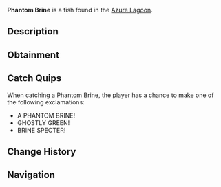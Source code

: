 {{FishInfobox
|image          = Phantom Brine.png
|rarity         = Legendary
|sea            = Second Sea
|location       = [[Azure Lagoon]]
|sublocation    = 
|sources        = Fishing Rod
|radar_location = 
|prog_speed     = -62
|xp             = 995
|weather        = Foggy
|time           = Day
|season         = Winter
|bait           = Mist Worms
|base_weight    = 216
|base_value     = 1855
|weight_range   = 132
|base_chance    = 28
|base_resil     = 7
}}
'''Phantom Brine''' is a {{Rarity|Legendary}} fish found in the [[Azure Lagoon]].

== Description ==
{{Description|A grey-green fish with translucent fins, haunting the briny depths.|Bestiary Entry}}

== Obtainment ==
{{Description|It drifts where the fog shrouds the waves.|Bestiary Hint}}
{{Fish Availability|
Azure Lagoon
|top_rods      = 
Krampus's Rod\125837.39\66749.25;
Frostfire Rod\122872.73\65176.67;
Magma Rod\119530\63227.8;
Free Spirit Rod\117886.46\128090.98;
Steady Rod\115400.74\61213.23;
Lucky Rod\48986.14\163317.7;
Fast Rod\72550.38\142198.76;
Adventurer's Rod\70312.61\134598.75;
Firefly Rod\84609.65\119822.74;
Nocturnal Rod\26582.73\81105.14;
Astralhook Rod\104488.1\105253.66;
Blazebringer Rod\83512.98\89475.86;
Verdant Shear Rod\77209.43\83419.97;
Trident Rod\75640.27\67027.79;
Seraphic Rod\53079.45\57349.03;
Ethereal Prism Rod\52970.03\56511.47;
No-Life Rod\51722.39\56569.72;
Challenger's Rod\49357.62\53911.73;
Rod Of The Forgotten Fang\48602.83\52585.04;
Rod Of The Exalted One\47977.78\51548.4;
Rod Of The Depths\46179.85\50169.59;
Depthseeker Rod\45420.8\50126.43;
Volcanic Rod\44478.72\48838.42;
Avalanche Rod\44217.85\48823.05;
Zeus Rod\43943.98\48251.27
|recommended   = Free Spirit Rod
}}

== Catch Quips ==
When catching a Phantom Brine, the player has a chance to make one of the following exclamations:
* A PHANTOM BRINE!
* GHOSTLY GREEN!
* BRINE SPECTER!

== Change History ==
{{Change History|{{subst:Current Version}}}}

== Navigation ==
{{Fish Navbox|Azure Lagoon}}
